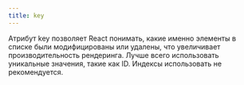 ```yaml
---
title: key
---
```


Атрибут key позволяет React понимать, какие именно элементы в списке были
модифицированы или удалены, что увеличивает производительность рендеринга.
Лучше всего использовать уникальные значения, такие как ID. Индексы использовать
не рекомендуется.
